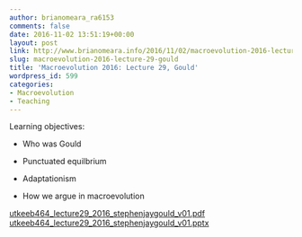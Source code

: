 ```yaml
---
author: brianomeara_ra6153
comments: false
date: 2016-11-02 13:51:19+00:00
layout: post
link: http://www.brianomeara.info/2016/11/02/macroevolution-2016-lecture-29-gould/
slug: macroevolution-2016-lecture-29-gould
title: 'Macroevolution 2016: Lecture 29, Gould'
wordpress_id: 599
categories:
- Macroevolution
- Teaching
---
```


Learning objectives:



 	
  * Who was Gould

 	
  * Punctuated equilbrium

 	
  * Adaptationism

 	
  * How we argue in macroevolution


[utkeeb464_lecture29_2016_stephenjaygould_v01.pdf](http://brianomeara.info/wordpress_beta/wp-content/uploads/2016/11/UTKEEB464_Lecture29_2016_StephenJayGould_V01.pdf) [utkeeb464_lecture29_2016_stephenjaygould_v01.pptx](http://brianomeara.info/wordpress_beta/wp-content/uploads/2016/11/UTKEEB464_Lecture29_2016_StephenJayGould_V01.pptx)

